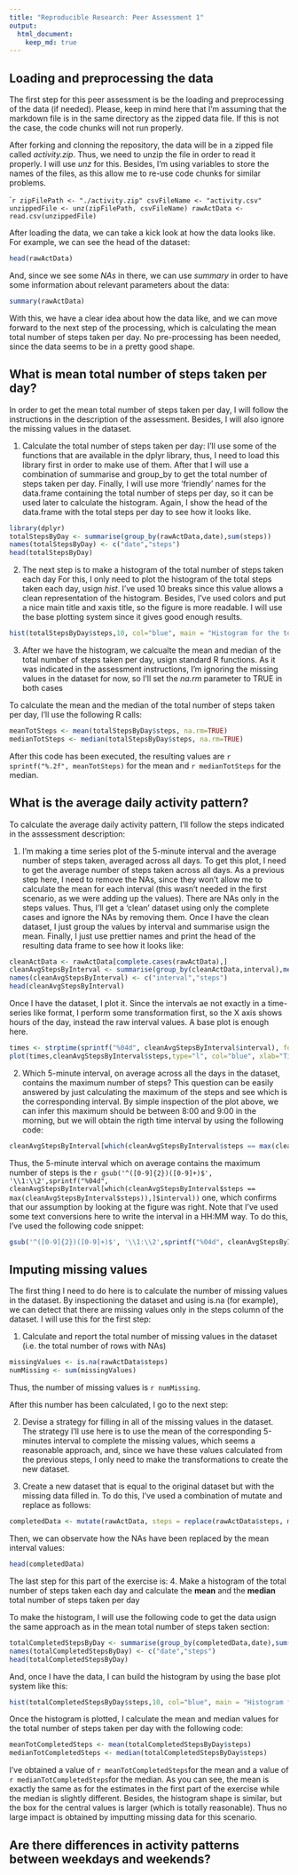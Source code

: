 ```yaml
---
title: "Reproducible Research: Peer Assessment 1"
output: 
  html_document:
    keep_md: true
---
```



## Loading and preprocessing the data
The first step for this peer assessment is be the loading and preprocessing of the data (if needed). Please, keep in mind here that I'm assuming that the markdown file is in the same directory as the zipped data file. If this is not the case, the code chunks will not run properly.

After forking and clonning the repository, the data will be in a zipped file called *activity.zip*. Thus, we need to unzip the file in order to read it properly. I will use *unz* for this. Besides, I'm using variables to store the names of the files, as this allow me to re-use code chunks for similar problems. 

````r
zipFilePath <- "./activity.zip"
csvFileName <- "activity.csv"
unzippedFile <- unz(zipFilePath, csvFileName)
rawActData <- read.csv(unzippedFile)
```

After loading the data, we can take a kick look at how the data looks like. For example, we can see the head of the dataset:

```r
head(rawActData)
```

And, since we see some *NAs* in there, we can use *summary* in order to have some information about relevant parameters about the data:

```r
summary(rawActData)
```

With this, we have a clear idea about how the data like, and we can move forward to the next step of the processing, which is calculating the mean total number of steps taken per day. No pre-processing has been needed, since the data seems to be in a pretty good shape. 

## What is mean total number of steps taken per day?
In order to get the mean total number of steps taken per day, I will follow the instructions in the description of the assessment. Besides, I will also ignore the missing values in the dataset.

1. Calculate the total number of steps taken per day: 
I'll use some of the functions that are available in the dplyr library, thus, I need to load this library first in order to make use of them. After that I will use a combination of summarise and group_by to get the total number of steps taken per day. Finally, I will use more 'friendly' names for the data.frame containing the total number of steps per day, so it can be used later to calculate the histogram. Again, I show the head of the data.frame with the total steps per day to see how it looks like.

```r
library(dplyr)
totalStepsByDay <- summarise(group_by(rawActData,date),sum(steps))
names(totalStepsByDay) <- c("date","steps")
head(totalStepsByDay)
```


2. The next step is to make a histogram of the total number of steps taken each day
For this, I only need to plot the histogram of the total steps taken each day, usign *hist*. I've used 10 breaks since this value allows a clean representation of the histogram. Besides, I've used colors and put a nice main title and xaxis title, so the figure is more readable. I will use the base plotting system since it gives good enough results.

```r
hist(totalStepsByDay$steps,10, col="blue", main = "Histogram for the total number of steps taken each day", xlab="Total number of steps taken each day")
```

3. After we have the histogram, we calcualte the mean and median of the total number of steps taken per day, usign standard R functions. As it was indicated in the assessment instructions, I'm ignoring the missing values in the dataset for now, so I'll set the *na.rm* parameter to TRUE in both cases

To calculate the mean and the median of the total number of steps taken per day, I'll use the following R calls: 
```r
meanTotSteps <- mean(totalStepsByDay$steps, na.rm=TRUE)
medianTotSteps <- median(totalStepsByDay$steps, na.rm=TRUE)
```

After this code has been executed, the resulting values are `r sprintf("%.2f", meanTotSteps)` for the mean and `r medianTotSteps` for the median. 

## What is the average daily activity pattern?
To calculate the average daily activity pattern, I'll follow the steps indicated in the asssessment description: 

1. I'm making a time series plot of the 5-minute interval and the average number of steps taken, averaged across all days. To get this plot, I need to get the average number of steps taken across all days. As a previous step here, I need to remove the NAs, since they won't allow me to calculate the mean for each interval (this wasn't needed in the first scenario, as we were adding up the values). There are NAs only in the steps values. Thus, I'll get a 'clean' dataset using only the complete cases and ignore the NAs by removing them. Once I have the clean dataset, I just group the values by interval and summarise usign the mean. Finally, I just use prettier names and print the head of the resulting data frame to see how it looks like:

```r
cleanActData <- rawActData[complete.cases(rawActData),]
cleanAvgStepsByInterval <- summarise(group_by(cleanActData,interval),mean(steps))
names(cleanAvgStepsByInterval) <- c("interval","steps")
head(cleanAvgStepsByInterval)
```

Once I have the dataset, I plot it. Since the intervals ae not exactly in a time-series like format, I perform some transformation first, so the X axis shows hours of the day, instead the raw interval values. A base plot is enough here.

```r
times <- strptime(sprintf("%04d", cleanAvgStepsByInterval$interval), format="%H%M",tz="GMT")
plot(times,cleanAvgStepsByInterval$steps,type="l", col="blue", xlab="Time intervals", ylab="Average number of steps", main="Average number of steps taken per time interval")
```

2. Which 5-minute interval, on average across all the days in the dataset, contains the maximum number of steps?
This question can be easily answered by just calculating the maximum of the steps and see which is the corresponding interval. By simple inspection of the plot above, we can infer this maximum should be between 8:00 and 9:00 in the morning, but we will obtain the rigth time interval by using the following code:

```r
cleanAvgStepsByInterval[which(cleanAvgStepsByInterval$steps == max(cleanAvgStepsByInterval$steps)),]$interval
```
 
Thus, the 5-minute interval which on average contains the maximum number of steps is the `r gsub('^([0-9]{2})([0-9]+)$', '\\1:\\2',sprintf("%04d", cleanAvgStepsByInterval[which(cleanAvgStepsByInterval$steps == max(cleanAvgStepsByInterval$steps)),]$interval))` one, which confirms that our assumption by looking at the figure was right. Note that I've used some text conversions here to write the interval in a HH:MM way. To do this, I've used the following code snippet:

```r
gsub('^([0-9]{2})([0-9]+)$', '\\1:\\2',sprintf("%04d", cleanAvgStepsByInterval[which(cleanAvgStepsByInterval$steps == max(cleanAvgStepsByInterval$steps)),]$interval))
```

## Imputing missing values
The first thing I need to do here is to calculate the number of missing values in the dataset. By inspectioning the dataset and using is.na (for example), we can detect that there are missing values only in the steps column of the dataset. I will use this for the first step:

1. Calculate and report the total number of missing values in the dataset (i.e. the total number of rows with NAs)
```r
missingValues <- is.na(rawActData$steps)
numMissing <- sum(missingValues)
```
Thus, the number of missing values is `r numMissing`.

After this number has been calculated, I go to the next step: 

2. Devise a strategy for filling in all of the missing values in the dataset. 
The strategy I'll use here is to use the mean of the corresponding 5-minutes interval to complete the missing values, which seems a reasonable approach, and, since we have these values calculated from the previous steps, I only need to make the transformations to create the new dataset. 

3. Create a new dataset that is equal to the original dataset but with the missing data filled in.
To do this, I've used a combination of mutate and replace as follows:

```r
completedData <- mutate(rawActData, steps = replace(rawActData$steps, missingValues, cleanAvgStepsByInterval$steps))
```

Then, we can observate how the NAs have been replaced by the mean interval values:

```r
head(completedData)
```

The last step for this part of the exercise is:
4. Make a histogram of the total number of steps taken each day and calculate the **mean** and the **median** total number of steps taken per day

To make the histogram, I will use the following code to get the data usign the same approach as in the mean total number of steps taken section:
```r
totalCompletedStepsByDay <- summarise(group_by(completedData,date),sum(steps))
names(totalCompletedStepsByDay) <- c("date","steps")
head(totalCompletedStepsByDay)
```

And, once I have the data, I can build the histogram by using the base plot system like this:
```r
hist(totalCompletedStepsByDay$steps,10, col="blue", main = "Histogram for the total number of steps taken each day for the completed set", xlab="Total number of steps taken each day")
```

Once the histogram is plotted, I calculate the mean and median values for the total number of steps taken per day with the following code: 
```r
meanTotCompletedSteps <- mean(totalCompletedStepsByDay$steps)
medianTotCompletedSteps <- median(totalCompletedStepsByDay$steps)
```

I've obtained a value of `r meanTotCompletedSteps`for the mean and a value of `r medianTotCompletedSteps`for the median. As you can see, the mean is exactly the same as for the estimates in the first part of the exercise while the median is slightly different. Besides, the histogram shape is similar, but the box for the central values is larger (which is totally reasonable). Thus no large impact is obtained by imputting missing data for this scenario. 


## Are there differences in activity patterns between weekdays and weekends?

